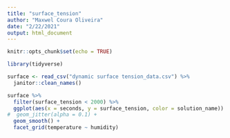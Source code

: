 ```yaml
---
title: "surface_tension"
author: "Maxwel Coura Oliveira"
date: "2/22/2021"
output: html_document
---
```


```r
knitr::opts_chunk$set(echo = TRUE)
```

```r
library(tidyverse)
```

```r
surface <- read_csv("dynamic surface tension_data.csv") %>% 
  janitor::clean_names()
```

```r
surface %>% 
  filter(surface_tension < 2000) %>% 
  ggplot(aes(x = seconds, y = surface_tension, color = solution_name)) +
#  geom_jitter(alpha = 0.1) +
  geom_smooth() +
  facet_grid(temperature ~ humidity)
```

